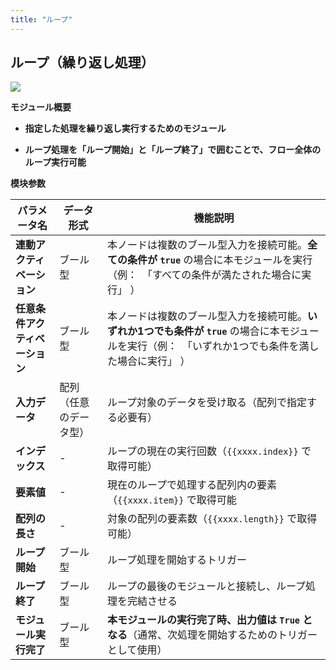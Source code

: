 ```yaml
---
title: "ループ"
---
```


## ループ（繰り返し処理）

![](https://uxkpl4cba3j.feishu.cn/space/api/box/stream/download/asynccode/?code=ZTk3MmM4NTEyMDk2N2I3MTkwOTdkZDY2YWI3YTE3MzhfNjhxRVFsb0lrSTZTaGtwVFRwaDh5bVJoYTB3VE5tWmVfVG9rZW46SVJ0TmJzZXhab0NRQ2V4TU9wTGNZZWRxbk1oXzE3NDMwNDI5MTA6MTc0MzA0NjUxMF9WNA)

**モジュール概要**

* **指定した処理を繰り返し実行するためのモジュール**

* **ループ処理を「ループ開始」と「ループ終了」で囲むことで、フロー全体のループ実行可能**

**模块参数**

| パラメータ名            | データ形式       | 機能説明                                                                                            |
| ----------------- | ----------- | ----------------------------------------------------------------------------------------------- |
| **連動アクティベーション**   | ブール型        | 本ノードは複数のブール型入力を接続可能。**全ての条件が `true`&#x20;**&#x20;の場合に本モジュールを実行（例：　「すべての条件が満たされた場合に実行」 ）         |
| **任意条件アクティベーション** | ブール型        | 本ノードは複数のブール型入力を接続可能。**いずれか1つでも条件が `true`&#x20;**&#x306E;場合に本モジュールを実行（例：　「いずれか1つでも条件を満した場合に実行」 ） |
| **入力データ**         | 配列（任意のデータ型） | ループ対象のデータを受け取る（配列で指定する必要有）                                                                      |
| **インデックス**        | -           | ループの現在の実行回数（`{{xxxx.index}}` で取得可能）                                                             |
| **要素値**           | -           | 現在のループで処理する配列内の要素（`{{xxxx.item}}` で取得可能                                                         |
| **配列の長さ**         | -           | 対象の配列の要素数（`{{xxxx.length}}` で取得可能）                                                              |
| **ループ開始**         | ブール型        | ループ処理を開始するトリガー                                                                                  |
| **ループ終了**         | ブール型        | ループの最後のモジュールと接続し、ループ処理を完結させる                                                                    |
| **モジュール実行完了**     | ブール型        | **本モジュールの実行完了時、出力値は `True` となる**（通常、次処理を開始するためのトリガーとして使用）                                       |

